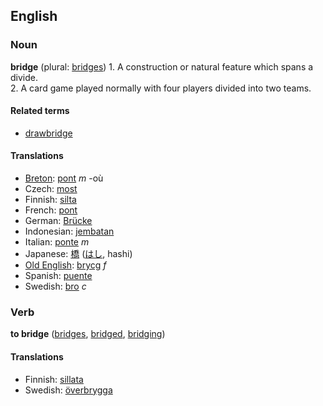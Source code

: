 ==English==
=== Noun ===
'''bridge''' (plural: [[bridges]])
1. A construction or natural feature which spans a divide.<br/>
2. A card game played normally with four players divided into two teams.

==== Related terms ====
*[[drawbridge]]

==== Translations ====
*[[Breton]]: [[pont]] ''m'' -où
*Czech: [[most]]
*Finnish: [[silta]]
*French: [[pont]]
*German: [[Brücke]]
*Indonesian: [[jembatan]]
*Italian: [[ponte]] ''m''
*Japanese: [[橋]] ([[はし]], hashi)
*[[Old English]]: [[brycg]] ''f''
*Spanish: [[puente]]
*Swedish: [[bro]] ''c''

===Verb===
'''to bridge''' ([[bridges]], [[bridged]], [[bridging]])

====Translations====
*Finnish: [[sillata]]
*Swedish: [[överbrygga]] <!---??--->